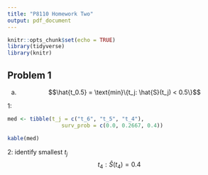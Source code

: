 ```yaml
---
title: "P8110 Homework Two"
output: pdf_document
---
```


```r
knitr::opts_chunk$set(echo = TRUE)
library(tidyverse)
library(knitr)
```

\begin{center}
\textbf{Nick Williams \\
ntw2117}
\end{center}

## Problem 1

(a) $$\hat{t_0.5} = \text{min}\{t_j: \hat{S}(t_j) < 0.5\}$$

  1: 

```r
med <- tibble(t_j = c("t_6", "t_5", "t_4"), 
                 surv_prob = c(0.0, 0.2667, 0.4))

kable(med)
```

  2: identify smallest $t_j$
$$t_4: \hat{S}(t_4) = 0.4$$
 


